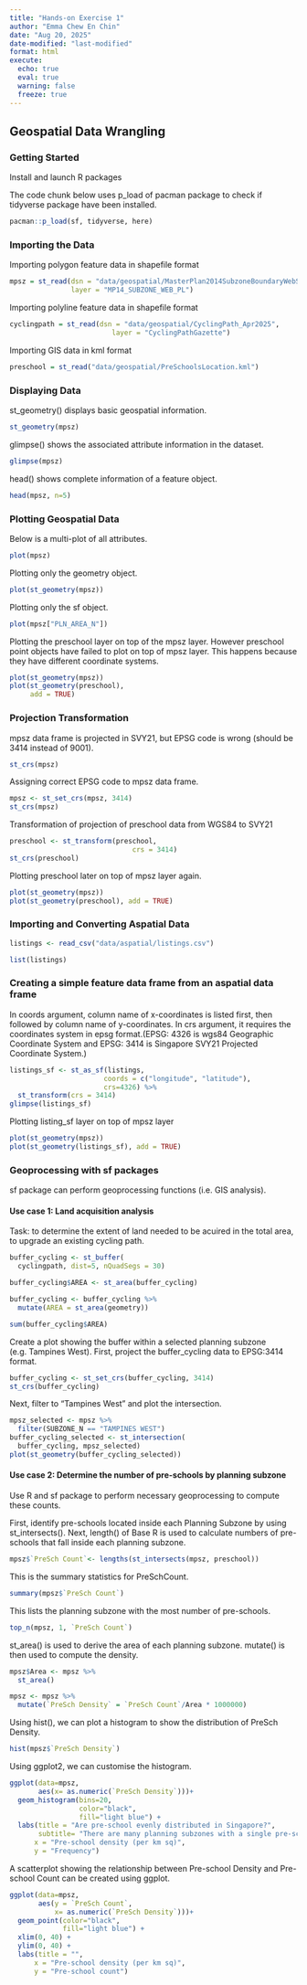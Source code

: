 ```yaml
---
title: "Hands-on Exercise 1"
author: "Emma Chew En Chin"
date: "Aug 20, 2025"
date-modified: "last-modified"
format: html
execute: 
  echo: true
  eval: true
  warning: false
  freeze: true
---
```


## Geospatial Data Wrangling

### Getting Started

Install and launch R packages

The code chunk below uses p_load of pacman package to check if tidyverse package have been installed.

```r
pacman::p_load(sf, tidyverse, here)
```

### Importing the Data

Importing polygon feature data in shapefile format

```r
mpsz = st_read(dsn = "data/geospatial/MasterPlan2014SubzoneBoundaryWebSHP", 
               layer = "MP14_SUBZONE_WEB_PL")
```

Importing polyline feature data in shapefile format

```r
cyclingpath = st_read(dsn = "data/geospatial/CyclingPath_Apr2025", 
                         layer = "CyclingPathGazette")
```

Importing GIS data in kml format

```r
preschool = st_read("data/geospatial/PreSchoolsLocation.kml")
```

### Displaying Data

st_geometry() displays basic geospatial information.

```r
st_geometry(mpsz)
```

glimpse() shows the associated attribute information in the dataset.

```r
glimpse(mpsz)
```

head() shows complete information of a feature object.

```r
head(mpsz, n=5)  
```

### Plotting Geospatial Data

Below is a multi-plot of all attributes.

```r
plot(mpsz)
```

Plotting only the geometry object.

```r
plot(st_geometry(mpsz))
```

Plotting only the sf object.

```r
plot(mpsz["PLN_AREA_N"])
```

Plotting the preschool layer on top of the mpsz layer. However preschool point objects have failed to plot on top of mpsz layer. This happens because they have different coordinate systems.

```r
plot(st_geometry(mpsz))
plot(st_geometry(preschool), 
     add = TRUE)
```

### Projection Transformation

mpsz data frame is projected in SVY21, but EPSG code is wrong (should be 3414 instead of 9001).

```r
st_crs(mpsz)
```

Assigning correct EPSG code to mpsz data frame.

```r
mpsz <- st_set_crs(mpsz, 3414)
st_crs(mpsz)
```

Transformation of projection of preschool data from WGS84 to SVY21

```r
preschool <- st_transform(preschool, 
                              crs = 3414)
st_crs(preschool)
```

Plotting preschool later on top of mpsz layer again.

```r
plot(st_geometry(mpsz))
plot(st_geometry(preschool), add = TRUE)
```

### Importing and Converting Aspatial Data

```r
listings <- read_csv("data/aspatial/listings.csv")
```

```r
list(listings) 
```

### Creating a simple feature data frame from an aspatial data frame

In coords argument, column name of x-coordinates is listed first, then followed by column name of y-coordinates. In crs argument, it requires the coordinates system in epsg format.(EPSG: 4326 is wgs84 Geographic Coordinate System and EPSG: 3414 is Singapore SVY21 Projected Coordinate System.)

```r
listings_sf <- st_as_sf(listings, 
                       coords = c("longitude", "latitude"),
                       crs=4326) %>%
  st_transform(crs = 3414)
glimpse(listings_sf)
```

Plotting listing_sf layer on top of mpsz layer

```r
plot(st_geometry(mpsz))
plot(st_geometry(listings_sf), add = TRUE)
```

### Geoprocessing with sf packages

sf package can perform geoprocessing functions (i.e. GIS analysis).

#### Use case 1: Land acquisition analysis

Task: to determine the extent of land needed to be acuired in the total area, to upgrade an existing cycling path.

```r
buffer_cycling <- st_buffer(
  cyclingpath, dist=5, nQuadSegs = 30)
```

```r
buffer_cycling$AREA <- st_area(buffer_cycling)
```

```r
buffer_cycling <- buffer_cycling %>%
  mutate(AREA = st_area(geometry))
```

```r
sum(buffer_cycling$AREA)
```

Create a plot showing the buffer within a selected planning subzone (e.g. Tampines West). First, project the buffer_cycling data to EPSG:3414 format.

```r
buffer_cycling <- st_set_crs(buffer_cycling, 3414)
st_crs(buffer_cycling)
```

Next, filter to "Tampines West" and plot the intersection.

```r
mpsz_selected <- mpsz %>%
  filter(SUBZONE_N == "TAMPINES WEST") 
buffer_cycling_selected <- st_intersection(
  buffer_cycling, mpsz_selected)
plot(st_geometry(buffer_cycling_selected))
```

#### Use case 2: Determine the number of pre-schools by planning subzone

Use R and sf package to perform necessary geoprocessing to compute these counts.

First, identify pre-schools located inside each Planning Subzone by using st_intersects(). Next, length() of Base R is used to calculate numbers of pre-schools that fall inside each planning subzone.

```r
mpsz$`PreSch Count`<- lengths(st_intersects(mpsz, preschool))
```

This is the summary statistics for PreSchCount.

```r
summary(mpsz$`PreSch Count`)
```

This lists the planning subzone with the most number of pre-schools.

```r
top_n(mpsz, 1, `PreSch Count`)
```

st_area() is used to derive the area of each planning subzone. mutate() is then used to compute the density.

```r
mpsz$Area <- mpsz %>%
  st_area()

mpsz <- mpsz %>%
  mutate(`PreSch Density` = `PreSch Count`/Area * 1000000)
```

Using hist(), we can plot a histogram to show the distribution of PreSch Density.

```r
hist(mpsz$`PreSch Density`)
```

Using ggplot2, we can customise the histogram.

```r
ggplot(data=mpsz, 
       aes(x= as.numeric(`PreSch Density`)))+
  geom_histogram(bins=20, 
                 color="black", 
                 fill="light blue") +
  labs(title = "Are pre-school evenly distributed in Singapore?",
       subtitle= "There are many planning subzones with a single pre-school, on the other hand, \nthere are seven planning subzones with at least 30 or more pre-schools",
      x = "Pre-school density (per km sq)",
      y = "Frequency")
```

A scatterplot showing the relationship between Pre-school Density and Pre-school Count can be created using ggplot.

```r
ggplot(data=mpsz, 
       aes(y = `PreSch Count`, 
           x= as.numeric(`PreSch Density`)))+
  geom_point(color="black", 
             fill="light blue") +
  xlim(0, 40) +
  ylim(0, 40) +
  labs(title = "",
      x = "Pre-school density (per km sq)",
      y = "Pre-school count")
```
